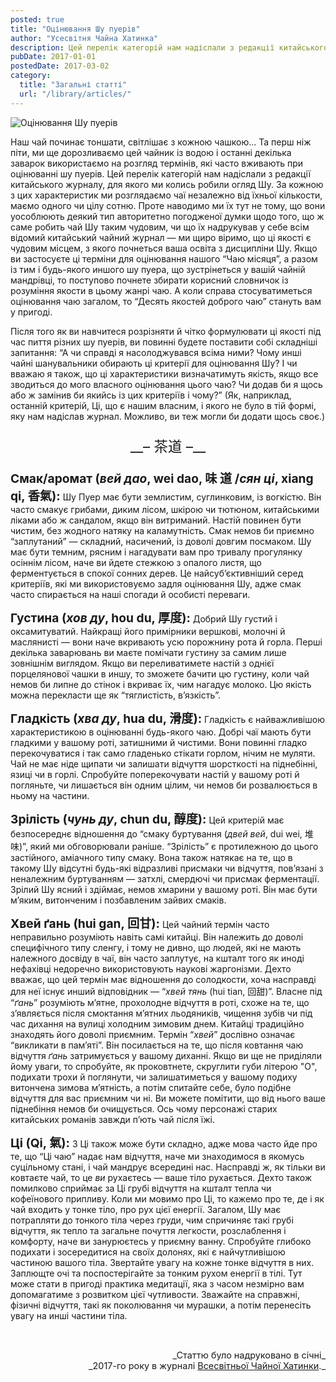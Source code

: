 ```yaml
---
posted: true
title: "Оцінювання Шу пуерів"
author: "Усесвітня Чайна Хатинка"
description: Цей перелік категорій нам надіслали з редакції китайського журналу, для якого ми колись робили огляд Шу.
pubDate: 2017-01-01
postedDate: 2017-03-02
category: 
  title: "Загальні статті"
  url: "/library/articles/"
---
```


<Image class="align-center" src={Image1} alt="Оцінювання Шу пуерів" />

Наш чай починає тоншати, світлішає з кожною чашкою... Та перш ніж піти, ми ще дорозливаємо цей чайник із водою і останні декілька заварок використаємо на розгляд термінів, які часто вживають при оцінюванні шу пуерів. Цей перелік категорій нам надіслали з редакції китайського журналу, для якого ми колись робили огляд Шу. За кожною з цих характеристик ми розглядаємо чаї незалежно від їхньої кількости, маємо одного чи цілу сотню. Проте наводимо ми їх тут не тому, що вони уособлюють деякий тип авторитетно погодженої думки щодо того, що ж саме робить чай Шу таким чудовим, чи що їх надрукував у себе всім відомий китайський чайний журнал — ми щиро віримо, що ці якості є чудовим місцем, з якого почнеться ваша освіта з дисципліни Шу. Якщо ви застосуєте ці терміни для оцінювання нашого “Чаю місяця”, а разом із тим і будь-якого иншого шу пуера, що зустрінеться у вашій чайній мандрівці, то поступово почнете збирати корисний словничок із розуміння якости в цьому жанрі чаю. А коли справа стосуватиметься оцінювання чаю загалом, то “Десять якостей доброго чаю” стануть вам у пригоді.

Після того як ви навчитеся розрізняти й чітко формулювати ці якості під час пиття різних шу пуерів, ви повинні будете поставити собі складніші запитання: “А чи справді я насолоджувався всіма ними? Чому инші чайні шанувальники обирають ці критерії для оцінювання Шу? І чи вважаю я також, що ці характеристики визначатимуть якість, якщо все зводиться до мого власного оцінювання цього чаю? Чи додав би я щось або ж замінив би якийсь із цих критеріїв і чому?” (Як, наприклад, останній критерій, Ці, що є нашим власним, і якого не було в тій формі, яку нам надіслав журнал. Можливо, ви теж могли би додати щось своє.)

<p align="center" style="font-size: 1.4rem;">__– 茶道 –__</p>

<span style="font-size: 1.2rem;">**Смак/аромат (_вей дао_, wei dao, 味 道 /_сян ці_, xiang qi, 香氣):**</span> Шу Пуер має бути землистим, суглинковим, із вогкістю. Він часто смакує грибами, диким лісом, шкірою чи тютюном, китайськими ліками або ж сандалом, якщо він витриманий. Настій повинен бути чистим, без жодного натяку на каламутність. Смак немов би приємно “заплутаний” — складний, насичений, із доволі довгим посмаком. Шу має бути темним, рясним і нагадувати вам про тривалу прогулянку осіннім лісом, наче ви йдете стежкою з опалого листя, що ферментується в спокої сонних дерев. Це найсуб’єктивніший серед критеріїв, які ми використовуємо задля оцінювання Шу, адже смак часто спирається на наші спогади й особисті переваги.

<span style="font-size: 1.2rem;">**Густина (_хов ду_, hou du, 厚度):**</span> Добрий Шу густий і оксамитуватий. Найкращі його примірники вершкові, молочні й маслянисті — вони наче вкривають усю порожнину рота й горла. Перші декілька заварювань ви маєте помічати густину за самим лише зовнішнім виглядом. Якщо ви переливатимете настій з однієї порцелянової чашки в иншу, то зможете бачити цю густину, коли чай немов би липне до стінок і вкриває їх, чим нагадує молоко. Цю якість можна перекласти ще як “тяглистість, в’язкість”.

<span style="font-size: 1.2rem;">**Гладкість (_хва ду_, hua du, 滑度):**</span> Гладкість є найважливішою характеристикою в оцінюванні будь-якого чаю. Добрі чаї мають бути гладкими у вашому роті, затишними й чистими. Вони повинні гладко перекочуватися і так само гладенько стікати горлом, нічим не муляти. Чай не має ніде щипати чи залишати відчуття шорсткості на піднебінні, язиці чи в горлі. Спробуйте поперекочувати настій у вашому роті й погляньте, чи лишається він одним цілим, чи немов би розвалюється в ньому на частини.

<span style="font-size: 1.2rem;">**Зрілість (_чунь ду_, chun du, 醇度):**</span> Цей критерій має безпосереднє відношення до “смаку буртування (_двей вей_, dui wei, 堆味)”, який ми обговорювали раніше. “Зрілість” є протилежною до цього застійного, аміачного типу смаку. Вона також натякає на те, що в такому Шу відсутні будь-які відразливі присмаки чи відчуття, пов’язані з неналежним буртуванням — затхлі, смердючі чи присмак ферментації. Зрілий Шу ясний і здіймає, немов хмарини у вашому роті. Він має бути м’яким, витонченим і позбавленим зайвих смаків.

<span style="font-size: 1.2rem;">**Хвей ґань (hui gan, 回甘):**</span> Цей чайний термін часто неправильно розуміють навіть самі китайці. Він належить до доволі специфічного типу сленгу, і тому не дивно, що людей, які не мають належного досвіду в чаї, він часто заплутує, на кшталт того як иноді нефахівці недоречно використовують наукові жаргонізми. Дехто вважає, що цей термін має відношення до солодкости, хоча насправді для неї існує инший відповідник — “_хвей тянь_ (hui tian, 回甜)”. Власне під “_ґань_” розуміють м’ятне, прохолодне відчуття в роті, схоже на те, що з’являється після смоктання м’ятних льодяників, чищення зубів чи під час дихання на вулиці холодним зимовим днем. Китайці традиційно знаходять його доволі приємним. Термін “_хвей_” дослівно означає “викликати в пам’яті”. Він посилається на те, що після ковтання чаю відчуття _ґань_ затримується у вашому диханні. Якщо ви ще не приділяли йому уваги, то спробуйте, як проковтнете, скруглити губи літерою "О", подихати трохи й поглянути, чи залишатиметься у вашому подиху витончена зимова м’ятність, а потім спитайте себе, було подібне відчуття для вас приємним чи ні. Ви можете помітити, що від нього ваше піднебіння немов би очищується. Ось чому персонажі старих китайських романів завжди п’ють чай після їжі.

<span style="font-size: 1.2rem;">**Ці (Qi, 氣):**</span> З Ці також може бути складно, адже мова часто йде про те, що “Ці чаю” надає нам відчуття, наче ми знаходимося в якомусь суцільному стані, і чай мандрує всередині нас. Насправді ж, як тільки ви ковтаєте чай, то це _ви_ рухаєтесь — ваше тіло рухається. Дехто також помилково сприймає за Ці грубі відчуття на кшталт тепла чи кофеїнового припливу. Коли ми мовимо про Ці, то кажемо про те, де і як чай входить у тонке тіло, про рух цієї енергії. Загалом, Шу має потрапляти до тонкого тіла через груди, чим спричиняє такі грубі відчуття, як тепло та загальне почуття легкости, розслаблення і комфорту, наче ви занурюєтесь у приємну ванну. Спробуйте глибоко подихати і зосередитися на своїх долонях, які є найчутливішою частиною вашого тіла. Звертайте увагу на кожне тонке відчуття в них. Заплющте очі та поспостерігайте за тонким рухом енергії в тілі. Тут може стати в пригоді практика медитації, яка з часом незмірно вам допомагатиме з розвитком цієї чутливости. Зважайте на справжні, фізичні відчуття, такі як поколювання чи мурашки, а потім перенесіть увагу на инші частини тіла.

<p>&nbsp;</p>
<p align="right" style="font-size: 0.9rem;">_Статтю було надруковано в січні_<br />_2017-го року в журналі <a title="Всесвітня Чайна Хатинка" href="http://www.globalteahut.org/" target="_blank" rel="noopener noreferrer">Всесвітньої Чайної Хатинки</a>._</p>